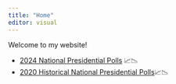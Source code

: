 ```yaml
---
title: "Home"
editor: visual
---
```


Welcome to my website!

-   [2024 National Presidential Polls](https://jamesstats.github.io/projectx/US2024.html "2024 National Polls") 📈📉
-   [2020 Historical National Presidential Polls](https://jamesstats.github.io/projectx/prestwozero.html "2020 National Polls")📈📉
